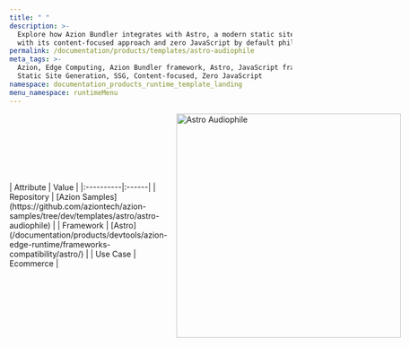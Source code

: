 ```yaml
---
title: " "
description: >-
  Explore how Azion Bundler integrates with Astro, a modern static site builder that delivers lightning-fast performance
  with its content-focused approach and zero JavaScript by default philosophy.
permalink: /documentation/products/templates/astro-audiophile
meta_tags: >-
  Azion, Edge Computing, Azion Bundler framework, Astro, JavaScript frameworks,
  Static Site Generation, SSG, Content-focused, Zero JavaScript
namespace: documentation_products_runtime_template_landing
menu_namespace: runtimeMenu
---
```




<div class="[&_.flex.flex-col]:!gap-4 [&_.flex.flex-col]:md:!gap-8 [&_.flex.flex-col]:2xl:!gap-16">
  <HeroHome
    title="Astro Audiophile"
    description=" astro with audiphile for ecommerce"
    logos={[]}
    buttons={[
      { label: "Deploy template", link: "hhttps://console.azion.com/create/azion-community/astro-audiophile", outlined: false },
      { label: "View demo", link: "/en/documentation/products/azion-platform-overview/", severity: "secondary" }
    ]}
  />
</div>

<div style="display: flex; gap: 1rem; align-items: center;">
  <div>
    | Attribute | Value |
    |:----------|:------|
    | Repository | [Azion Samples](https://github.com/aziontech/azion-samples/tree/dev/templates/astro/astro-audiophile) |
    | Framework | [Astro](/documentation/products/devtools/azion-edge-runtime/frameworks-compatibility/astro/) |
    | Use Case | Ecommerce |
  </div>
  <div style="display: flex; justify-content: center; align-items: center; flex: 1;">
    <img src="https://miro.medium.com/v2/resize:fit:1400/1*hr9dl2_mgQBJpq7TX9e4jw.jpeg" width="400" alt="Astro Audiophile" />
  </div>
</div>

